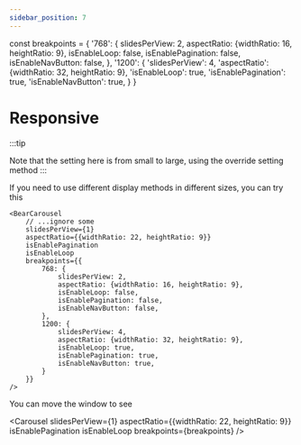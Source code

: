 ```yaml
---
sidebar_position: 7
---
```


const breakpoints = {
    '768': {
        slidesPerView: 2,
        aspectRatio: {widthRatio: 16, heightRatio: 9},
        isEnableLoop: false,
        isEnablePagination: false,
        isEnableNavButton: false,
    },
    '1200': {
        'slidesPerView': 4,
        'aspectRatio': {widthRatio: 32, heightRatio: 9},
        'isEnableLoop': true,
        'isEnablePagination': true,
        'isEnableNavButton': true,
    }
}

# Responsive

:::tip

Note that the setting here is from small to large, using the override setting method
:::

If you need to use different display methods in different sizes, you can try this

```tsx
<BearCarousel 
    // ...ignore some 
    slidesPerView={1}
    aspectRatio={{widthRatio: 22, heightRatio: 9}}
    isEnablePagination
    isEnableLoop
    breakpoints={{
        768: {
            slidesPerView: 2,
            aspectRatio: {widthRatio: 16, heightRatio: 9},
            isEnableLoop: false,
            isEnablePagination: false,
            isEnableNavButton: false,
        },
        1200: {
            slidesPerView: 4,
            aspectRatio: {widthRatio: 32, heightRatio: 9},
            isEnableLoop: true,
            isEnablePagination: true,
            isEnableNavButton: true,
        }
    }}
/>
```

You can move the window to see

<Carousel
    slidesPerView={1}
    aspectRatio={{widthRatio: 22, heightRatio: 9}}
    isEnablePagination
    isEnableLoop
    breakpoints={breakpoints}
/>

